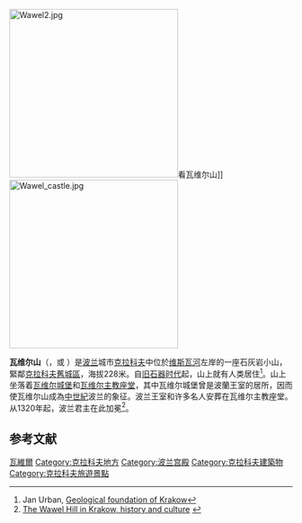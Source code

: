 {{Expand|time=2017-07-19T13:06:14+00:00}}
[[File:Wawel2.jpg|300px]]看瓦维尔山]]
[[File:Wawel_castle.jpg|300px]]

'''瓦维尔山'''（{{lang-pl|'''Wawel'''}}，或 {{lang|pl|'''Wzgórze wawelskie'''}}）是[[波兰|波兰]]城市[[克拉科夫|克拉科夫]]中位於[[维斯瓦河|维斯瓦河]]左岸的一座石灰岩小山，緊鄰[[克拉科夫老城|克拉科夫舊城區]]，海拔228米。自[[旧石器时代|旧石器时代]]起，山上就有人类居住<ref name="Urban">Jan Urban, [https://web.archive.org/web/20080704164805/http://www.cracow.org.uk/geological-foundation-of-the-krakow/ Geological foundation of Krakow]</ref>。山上坐落着[[瓦维尔城堡|瓦维尔城堡]]和[[瓦维尔主教座堂|瓦维尔主教座堂]]，其中瓦维尔城堡曾是波蘭王室的居所，因而使瓦维尔山成為[[中世紀|中世紀]]波兰的象征。波兰王室和许多名人安葬在瓦维尔主教座堂。从1320年起，波兰君主在此加冕<ref>[http://www.krakow-info.com/wawel.htm The Wawel Hill in Krakow, history and culture] {{webarchive|url=https://web.archive.org/web/20060617175052/http://krakow-info.com/wawel.htm |date=2006-06-17 }}</ref>。

==参考文献==
{{commonscat|Wawel}}
{{reflist}}

{{coord|50.0541492|N|19.9353576|E|display=title}}

{{Authority control}}

[[Category:瓦維爾|]]
[[Category:克拉科夫地方|Category:克拉科夫地方]]
[[Category:波兰宫殿|Category:波兰宫殿]]
[[Category:克拉科夫建築物|Category:克拉科夫建築物]]
[[Category:克拉科夫旅遊景點|Category:克拉科夫旅遊景點]]